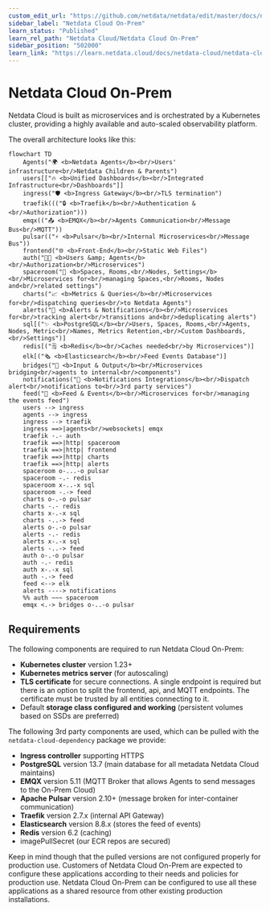 ```yaml
---
custom_edit_url: "https://github.com/netdata/netdata/edit/master/docs/netdata-cloud/netdata-cloud-on-prem/README.md"
sidebar_label: "Netdata Cloud On-Prem"
learn_status: "Published"
learn_rel_path: "Netdata Cloud/Netdata Cloud On-Prem"
sidebar_position: "502000"
learn_link: "https://learn.netdata.cloud/docs/netdata-cloud/netdata-cloud-on-prem/netdata-cloud-on-prem"
---
```


# Netdata Cloud On-Prem

Netdata Cloud is built as microservices and is orchestrated by a Kubernetes cluster, providing a highly available and auto-scaled observability platform.

The overall architecture looks like this:

```mermaid
flowchart TD
    Agents("🌍 <b>Netdata Agents</b><br/>Users' infrastructure<br/>Netdata Children & Parents")
    users[["🔥 <b>Unified Dashboards</b><br/>Integrated Infrastructure<br/>Dashboards"]]
    ingress("🛡️ <b>Ingress Gateway</b><br/>TLS termination")
    traefik((("🔒 <b>Traefik</b><br/>Authentication &<br/>Authorization")))
    emqx(("📤 <b>EMQX</b><br/>Agents Communication<br/>Message Bus<br/>MQTT"))
    pulsar(("⚡ <b>Pulsar</b><br/>Internal Microservices<br/>Message Bus"))
    frontend("🌐 <b>Front-End</b><br/>Static Web Files")
    auth("👨‍💼 <b>Users &amp; Agents</b><br/>Authorization<br/>Microservices")
    spaceroom("🏡 <b>Spaces, Rooms,<br/>Nodes, Settings</b><br/>Microservices for<br/>managing Spaces,<br/>Rooms, Nodes and<br/>related settings")
    charts("📈 <b>Metrics & Queries</b><br/>Microservices for<br/>dispatching queries<br/>to Netdata Agents")
    alerts("🔔 <b>Alerts & Notifications</b><br/>Microservices for<br/>tracking alert<br/>transitions and<br/>deduplicating alerts")
    sql[("✨ <b>PostgreSQL</b><br/>Users, Spaces, Rooms,<br/>Agents, Nodes, Metric<br/>Names, Metrics Retention,<br/>Custom Dashboards,<br/>Settings")]
    redis[("🗒️ <b>Redis</b><br/>Caches needed<br/>by Microservices")]
    elk[("🗞️ <b>Elasticsearch</b><br/>Feed Events Database")]
    bridges("🤝 <b>Input & Output</b><br/>Microservices bridging<br/>agents to internal<br/>components")
    notifications("📢 <b>Notifications Integrations</b><br/>Dispatch alert<br/>notifications to<br/>3rd party services")
    feed("📝 <b>Feed & Events</b><br/>Microservices for<br/>managing the events feed")
    users --> ingress
    agents --> ingress
    ingress --> traefik
    ingress ==>|agents<br/>websockets| emqx
    traefik -.- auth
    traefik ==>|http| spaceroom
    traefik ==>|http| frontend
    traefik ==>|http| charts
    traefik ==>|http| alerts
    spaceroom o-...-o pulsar
    spaceroom -.- redis
    spaceroom x-..-x sql
    spaceroom -.-> feed
    charts o-.-o pulsar
    charts -.- redis
    charts x-.-x sql
    charts -..-> feed
    alerts o-.-o pulsar
    alerts -.- redis
    alerts x-.-x sql
    alerts -..-> feed
    auth o-.-o pulsar
    auth -.- redis
    auth x-.-x sql
    auth -.-> feed
    feed <--> elk
    alerts ----> notifications
    %% auth ~~~ spaceroom
    emqx <.-> bridges o-..-o pulsar
```

## Requirements

The following components are required to run Netdata Cloud On-Prem:

- **Kubernetes cluster** version 1.23+
- **Kubernetes metrics server** (for autoscaling)
- **TLS certificate** for secure connections. A single endpoint is required but there is an option to split the frontend, api, and MQTT endpoints. The certificate must be trusted by all entities connecting to it.
- Default **storage class configured and working** (persistent volumes based on SSDs are preferred)

The following 3rd party components are used, which can be pulled with the `netdata-cloud-dependency` package we provide:

- **Ingress controller** supporting HTTPS
- **PostgreSQL** version 13.7 (main database for all metadata Netdata Cloud maintains)
- **EMQX** version 5.11 (MQTT Broker that allows Agents to send messages to the On-Prem Cloud)
- **Apache Pulsar** version 2.10+ (message broken for inter-container communication)
- **Traefik** version 2.7.x (internal API Gateway)
- **Elasticsearch** version 8.8.x (stores the feed of events)
- **Redis** version 6.2 (caching)
- imagePullSecret (our ECR repos are secured)

Keep in mind though that the pulled versions are not configured properly for production use. Customers of Netdata Cloud On-Prem are expected to configure these applications according to their needs and policies for production use. Netdata Cloud On-Prem can be configured to use all these applications as a shared resource from other existing production installations.
